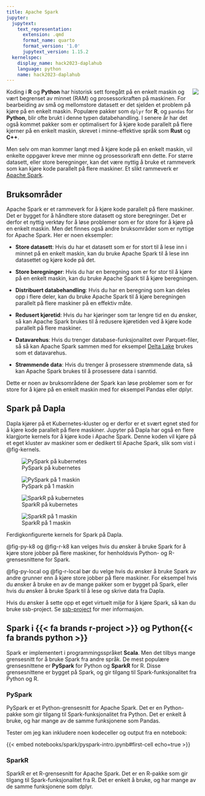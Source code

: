 ```yaml
---
title: Apache Spark
jupyter:
  jupytext:
    text_representation:
      extension: .qmd
      format_name: quarto
      format_version: '1.0'
      jupytext_version: 1.15.2
  kernelspec:
    display_name: hack2023-daplahub
    language: python
    name: hack2023-daplahub
---
```


![](images/spark.png){style="max-width: 30%; float: right;" fig-alt="Apache Spark logo"}

Koding i **R** og **Python** har historisk sett foregått på en enkelt maskin og vært begrenset av minnet (RAM) og prosessorkraften på maskinen. For bearbeiding av små og mellomstore datasett er det sjelden et problem på kjøre på en enkelt maskin. Populære pakker som `dplyr` for **R**,  og `pandas` for **Python**, blir ofte brukt i denne typen databehandling. I senere år har det også kommet pakker som er optimalisert for å kjøre kode parallelt på flere kjerner på en enkelt maskin, skrevet i minne-effektive språk som **Rust** og **C++**. 

Men selv om man kommer langt med å kjøre kode på en enkelt maskin, vil enkelte oppgaver kreve mer minne og prosessorkraft enn dette. For større datasett, eller store beregninger, kan det være nyttig å bruke et rammeverk som kan kjøre kode parallelt på flere maskiner. Et slikt rammeverk er [Apache Spark](https://spark.apache.org/).

## Bruksområder

Apache Spark er et rammeverk for å kjøre kode parallelt på flere maskiner. Det er bygget for å håndtere store datasett og store beregninger. Det er derfor et nyttig verktøy for å løse problemer som er for store for å kjøre på en enkelt maskin. Men det finnes også andre bruksområder som er nyttige for Apache Spark. Her er noen eksempler:

- **Store datasett**: Hvis du har et datasett som er for stort til å lese inn i minnet på en enkelt maskin, kan du bruke Apache Spark til å lese inn datasettet og kjøre kode på det.

- **Store beregninger**: Hvis du har en beregning som er for stor til å kjøre på en enkelt maskin, kan du bruke Apache Spark til å kjøre beregningen.

- **Distribuert databehandling**: Hvis du har en beregning som kan deles opp i flere deler, kan du bruke Apache Spark til å kjøre beregningen parallelt på flere maskiner på en effektiv måte. 

- **Redusert kjøretid**: Hvis du har kjøringer som tar lengre tid en du ønsker, så kan Apache Spark brukes til å redusere kjøretiden ved å kjøre kode parallelt på flere maskiner.

- **Datavarehus**: Hvis du trenger database-funksjonalitet over Parquet-filer, så så kan Apache Spark sammen med for eksempel [Delta Lake](https://delta.io/) brukes som et datavarehus.

- **Strømmende data**: Hvis du trenger å prosessere strømmende data, så kan Apache Spark brukes til å prosessere data i sanntid.

Dette er noen av bruksområdene der Spark kan løse problemer som er for store for å kjøre på en enkelt maskin med for eksempel Pandas eller dplyr.

## Spark på Dapla

Dapla kjører på et Kubernetes-kluster og er derfor er et svært egnet sted for å kjøre kode parallelt på flere maskiner. Jupyter på Dapla har også en flere klargjorte kernels for å kjøre kode i Apache Spark. Denne koden vil kjøre på et eget kluster av maskiner som er dedikert til Apache Spark, slik som vist i @fig-kernels. 

::: {#fig-kernels layout-nrow=2}

![PySpark på kubernetes](images/spark-python-k8.png){#fig-py-k8}

![PySpark på 1 maskin](images/spark-python-local.png){#fig-py-local}

![SparkR på kubernetes](images/spark-r-k8.png){#fig-r-k8}

![SparkR på 1 maskin](images/spark-r-local.png){#fig-r-local}

Ferdigkonfigurerte kernels for Spark på Dapla.
:::

@fig-py-k8 og @fig-r-k8 kan velges hvis du ønsker å bruke Spark for å kjøre store jobber på flere maskiner, for henholdsvis Python- og R-grensesnittene for Spark. 

@fig-py-local og @fig-r-local bør du velge hvis du ønsker å bruke Spark av andre grunner enn å kjøre store jobber på flere maskiner. For eksempel hvis du ønsker å bruke en av de mange pakker som er bygget på Spark, eller hvis du ønsker å bruke Spark til å lese og skrive data fra Dapla.

Hvis du ønsker å sette opp et eget virtuelt miljø for å kjøre Spark, så kan du bruke ssb-project. Se [ssb-project](./jobbe-med-kode.html#ssb-project) for mer informasjon.

## Spark i {{< fa brands r-project >}} og Python{{< fa brands python >}}

Spark er implementert i programmingsspråket **Scala**. Men det tilbys mange grensesnitt for å bruke Spark fra andre språk. De mest populære grensesnittene er **PySpark** for Python og **SparkR** for R. Disse grensesnittene er bygget på Spark, og gir tilgang til Spark-funksjonalitet fra Python og R.

### PySpark

PySpark er et Python-grensesnitt for Apache Spark. Det er en Python-pakke som gir tilgang til Spark-funksjonalitet fra Python. Det er enkelt å bruke, og har mange av de samme funksjonene som Pandas.

Tester om jeg kan inkludere noen kodeceller og output fra en notebook:


{{< embed notebooks/spark/pyspark-intro.ipynb#first-cell echo=true >}}


### SparkR

SparkR er et R-grensesnitt for Apache Spark. Det er en R-pakke som gir tilgang til Spark-funksjonalitet fra R. Det er enkelt å bruke, og har mange av de samme funksjonene som dplyr.
